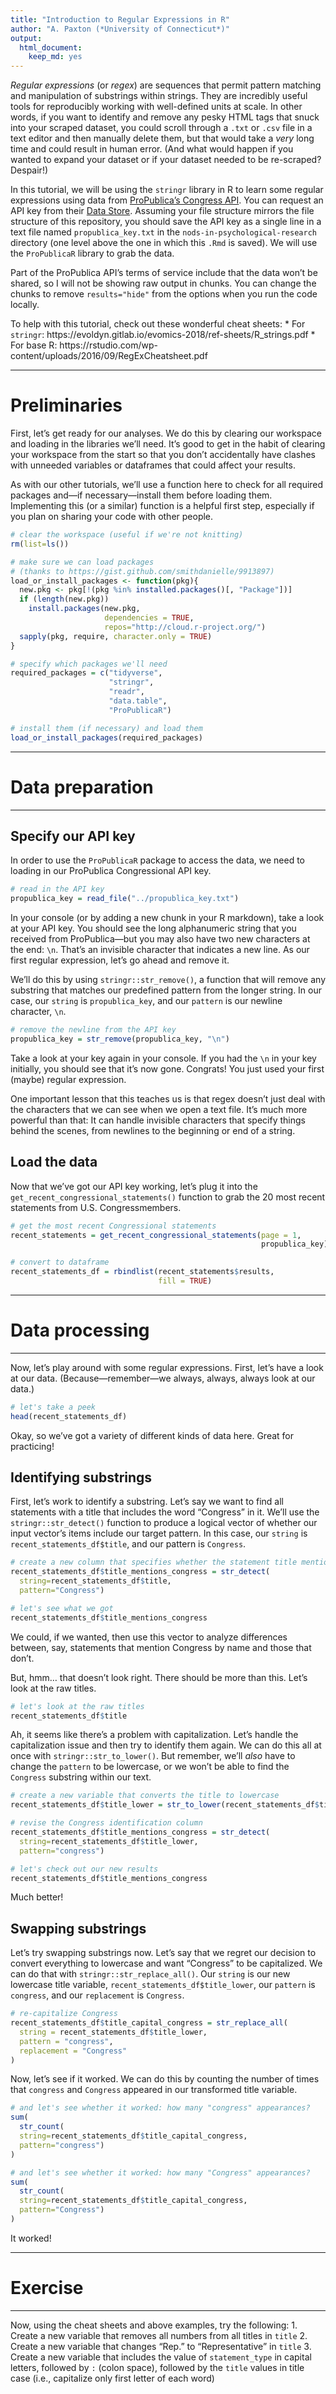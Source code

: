 ```yaml
---
title: "Introduction to Regular Expressions in R"
author: "A. Paxton (*University of Connecticut*)"
output:
  html_document:
    keep_md: yes
---
```


*Regular expressions* (or *regex*) are sequences that permit pattern matching
and manipulation of substrings within strings. They are incredibly useful tools
for reproducibly working with well-defined units at scale. In other words, if
you want to identify and remove any pesky HTML tags that snuck into your scraped
dataset, you could scroll through a `.txt` or `.csv` file in a text editor and then
manually delete them, but that would take a *very* long time and could result in
human error. (And what would happen if you wanted to expand your dataset or if
your dataset needed to be re-scraped? Despair!)

In this tutorial, we will be using the `stringr` library in R to learn some
regular expressions using data from [ProPublica's Congress
API](https://projects.propublica.org/api-docs/congress-api/). You can request an
API key from their [Data
Store](https://www.propublica.org/datastore/apirequest). Assuming your file
structure mirrors the file structure of this repository, you should save the API
key as a single line in a text file named `propublica_key.txt` in the
`nods-in-psychological-research` directory (one level above the one in which
this `.Rmd` is saved). We will use the `ProPublicaR` library to grab the data.

Part of the ProPublica API's terms of service include that the data won't be
shared, so I will not be showing raw output in chunks. You can change the chunks
to remove `results="hide"` from the options when you run the code locally.

To help with this tutorial, check out these wonderful cheat sheets:
* For `stringr`: https://evoldyn.gitlab.io/evomics-2018/ref-sheets/R_strings.pdf
* For base R: https://rstudio.com/wp-content/uploads/2016/09/RegExCheatsheet.pdf

***

# Preliminaries

First, let's get ready for our analyses. We do this by clearing our workspace
and loading in the libraries we'll need. It's good to get in the habit of 
clearing your workspace from the start so that you don't accidentally have
clashes with unneeded variables or dataframes that could affect your results.

As with our other tutorials, we'll use a function here to check for all required
packages and---if necessary---install them before loading them. Implementing
this (or a similar) function is a helpful first step, especially if you plan on
sharing your code with other people.

```r

# clear the workspace (useful if we're not knitting)
rm(list=ls())

```

```r

# make sure we can load packages 
# (thanks to https://gist.github.com/smithdanielle/9913897)
load_or_install_packages <- function(pkg){
  new.pkg <- pkg[!(pkg %in% installed.packages()[, "Package"])]
  if (length(new.pkg)) 
    install.packages(new.pkg, 
                     dependencies = TRUE,
                     repos="http://cloud.r-project.org/")
  sapply(pkg, require, character.only = TRUE)
}
```

```r

# specify which packages we'll need
required_packages = c("tidyverse",
                      "stringr",
                      "readr",
                      "data.table",
                      "ProPublicaR")

# install them (if necessary) and load them
load_or_install_packages(required_packages)

```

***

# Data preparation

***

## Specify our API key

In order to use the `ProPublicaR` package to access the data, we need to loading
in our ProPublica Congressional API key.

```r

# read in the API key
propublica_key = read_file("../propublica_key.txt")

```

In your console (or by adding a new chunk in your R markdown), take a look at
your API key. You should see the long alphanumeric string that you received from
ProPublica---but you may also have two new characters at the end: `\n`. That's
an invisible character that indicates a new line. As our first regular expression,
let's go ahead and remove it.

We'll do this by using `stringr::str_remove()`, a function that will remove any
substring that matches our predefined pattern from the longer string. In our
case, our `string` is `propublica_key`, and our `pattern` is our newline
character, `\n`.

```r

# remove the newline from the API key
propublica_key = str_remove(propublica_key, "\n")

```

Take a look at your key again in your console. If you had the `\n` in your key
initially, you should see that it's now gone. Congrats! You just used your first
(maybe) regular expression.

One important lesson that this teaches us is that regex doesn't just deal with
the characters that we can see when we open a text file. It's much more powerful
than that: It can handle invisible characters that specify things behind the
scenes, from newlines to the beginning or end of a string.

## Load the data

Now that we've got our API key working, let's plug it into the
`get_recent_congressional_statements()` function to grab the 20 most recent
statements from U.S. Congressmembers.

```r

# get the most recent Congressional statements
recent_statements = get_recent_congressional_statements(page = 1, 
                                                        propublica_key)

# convert to dataframe
recent_statements_df = rbindlist(recent_statements$results,
                                 fill = TRUE)

```

***

# Data processing

***

Now, let's play around with some regular expressions. First, let's have a look
at our data. (Because---remember---we always, always, always look at our data.)

```r

# let's take a peek
head(recent_statements_df)

```

Okay, so we've got a variety of different kinds of data here. Great for
practicing!

## Identifying substrings

First, let's work to identify a substring. Let's say we want to find all
statements with a title that includes the word "Congress" in it. We'll use the
`stringr::str_detect()` function to produce a logical vector of whether our
input vector's items include our target pattern. In this case, our `string` is
`recent_statements_df$title`, and our pattern is `Congress`.

```r

# create a new column that specifies whether the statement title mentions Congress
recent_statements_df$title_mentions_congress = str_detect(
  string=recent_statements_df$title,
  pattern="Congress")

# let's see what we got
recent_statements_df$title_mentions_congress

```

We could, if we wanted, then use this vector to analyze differences between,
say, statements that mention Congress by name and those that don't.

But, hmm... that doesn't look right. There should be more than this. Let's
look at the raw titles.

```r

# let's look at the raw titles
recent_statements_df$title

```
Ah, it seems like there's a problem with capitalization. Let's handle the
capitalization issue and then try to identify them again. We can do this all at
once with `stringr::str_to_lower()`. But remember, we'll *also* have to change
the `pattern` to be lowercase, or we won't be able to find the `Congress`
substring within our text.

```r

# create a new variable that converts the title to lowercase
recent_statements_df$title_lower = str_to_lower(recent_statements_df$title)

# revise the Congress identification column
recent_statements_df$title_mentions_congress = str_detect(
  string=recent_statements_df$title_lower,
  pattern="congress")

# let's check out our new results
recent_statements_df$title_mentions_congress

```

Much better!

## Swapping substrings

Let's try swapping substrings now. Let's say that we regret our decision to
convert everything to lowercase and want "Congress" to be capitalized. We can do
that with `stringr::str_replace_all()`. Our `string` is our new lowercase title
variable, `recent_statements_df$title_lower`, our `pattern` is `congress`, and
our `replacement` is `Congress`.

```r

# re-capitalize Congress
recent_statements_df$title_capital_congress = str_replace_all(
  string = recent_statements_df$title_lower,
  pattern = "congress",
  replacement = "Congress"
)

```

Now, let's see if it worked. We can do this by counting the number of times that
`congress` and `Congress` appeared in our transformed title variable.

```r

# and let's see whether it worked: how many "congress" appearances?
sum(
  str_count(
  string=recent_statements_df$title_capital_congress,
  pattern="congress")
)

# and let's see whether it worked: how many "Congress" appearances?
sum(
  str_count(
  string=recent_statements_df$title_capital_congress,
  pattern="Congress")
)

```

It worked! 

***

# Exercise

***

Now, using the cheat sheets and above examples, try the following:
1. Create a new variable that removes all numbers from all titles in `title`
2. Create a new variable that changes "Rep." to "Representative" in `title`
3. Create a new variable that includes the value of `statement_type` in
    capital letters, followed by `: ` (colon space), followed by the `title` 
    values in title case (i.e., capitalize only first letter of each word)